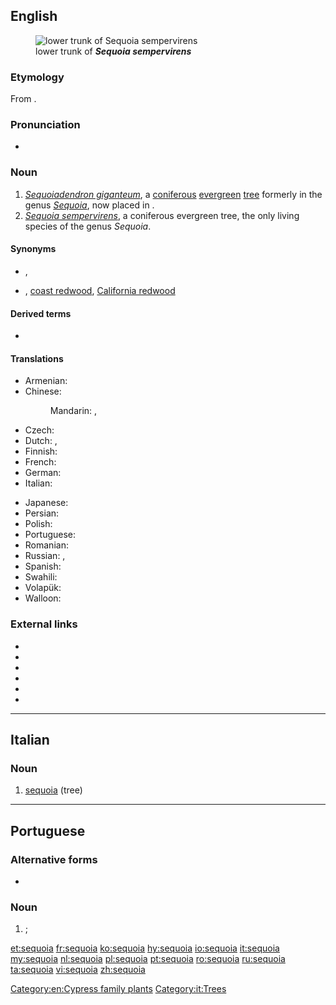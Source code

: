 {{also|Sequoia}}
==English==
[[Image:Iluvatar redwood 400.jpg|thumb|lower trunk of '''''Sequoia sempervirens''''']]

===Etymology===
From {{etyl|mul|en}} {{m|mul|Sequoia||genus}}.

===Pronunciation===
* {{a|UK}} {{IPA|/səˈkwɔɪ.ə/|lang=en}}

===Noun===
{{en-noun}}

# ''[[Sequoiadendron giganteum]]'', a [[coniferous]] [[evergreen]] [[tree]] formerly in the genus ''[[Sequoia]]'', now placed in {{taxlink|Sequoiadendron|genus|noshow=1}}.
# ''[[Sequoia sempervirens]]'', a coniferous evergreen tree, the only living species of the genus ''Sequoia''.

====Synonyms====
* {{sense|Sequoiadendron giganteum}} {{l|en|giant sequoia}}, {{l|en|Sierra redwood}}
* {{sense|Sequoia sempervirens}} {{l|en|redwood}} {{qualifier|in California}}, [[coast redwood]], [[California redwood]]

====Derived terms====
* {{l|en|metaseqoia}}

====Translations====
{{trans-top|tree}}
* Armenian: {{t+|hy|սեկվոյա|sc=Armn}}
* Chinese:
*: Mandarin: {{t|cmn|紅杉|sc=Hani}}, {{t+|cmn|红杉|tr=hóngshān|sc=Hani}}
* Czech: {{t|cs|sekvoj|f}}
* Dutch: {{t+|nl|sequoia}}, {{t|nl|reuzenpijnboom}}
* Finnish: {{t+|fi|punapuu}}
* French: {{t+|fr|séquoia|m}}
* German: {{t+|de|Mammutbaum|m}}
* Italian: {{t+|it|sequoia|f}}
{{trans-mid}}
* Japanese: {{t|ja|セコイア|tr=sekoia}}
* Persian: {{t|fa|سکویا|tr=sekoyá|sc=fa-Arab}}
* Polish: {{t+|pl|sekwoja|f}}
* Portuguese: {{t+|pt|sequoia|f}}
* Romanian: {{t+|ro|sequoia|m}}
* Russian: {{t+|ru|секво́йя|f}}, {{t+|ru|кра́сное де́рево|n}}
* Spanish: {{t|es|secoya|f}}
* Swahili: {{t|sw|sekwoya}}
* Volapük: {{t|vo|gianasekvoyad}}
* Walloon: {{t+|wa|secoya|m}}
{{trans-bottom}}

===External links===
* {{projectlink|wikipedia|Sequoiadendron giganteum}}
* {{specieslite|Sequoiadendron giganteum}}
* {{commonslite|Sequoiadendron giganteum}}
* {{projectlink|wikipedia|Sequoia sempervirens}}
* {{specieslite|Sequoia sempervirens}}
* {{commonslite|Sequoia sempervirens}}

[[Category:en:Cypress family plants]]

----

==Italian==
{{wikipedia|lang=it}}

===Noun===
{{it-noun|f}}

# [[#English|sequoia]] (tree)

[[Category:it:Trees]]

----

==Portuguese==

===Alternative forms===
* {{l|pt|sequóia}} {{qualifier|superseded}}

===Noun===
{{pt-noun|f}}

# {{lb|pt|sequoia}}; {{l|en|redwood}} {{gloss|''{{l|mul|Sequoia sempervirens}}'', a very large coniferous tree of North America}}

[[et:sequoia]]
[[fr:sequoia]]
[[ko:sequoia]]
[[hy:sequoia]]
[[io:sequoia]]
[[it:sequoia]]
[[my:sequoia]]
[[nl:sequoia]]
[[pl:sequoia]]
[[pt:sequoia]]
[[ro:sequoia]]
[[ru:sequoia]]
[[ta:sequoia]]
[[vi:sequoia]]
[[zh:sequoia]]